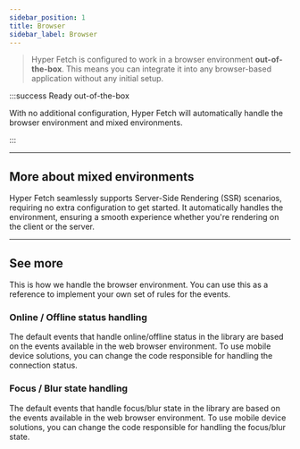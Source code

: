 ```yaml
---
sidebar_position: 1
title: Browser
sidebar_label: Browser
---
```


> Hyper Fetch is configured to work in a browser environment **out-of-the-box**. This means you can integrate it into
> any browser-based application without any initial setup.

:::success Ready out-of-the-box

With no additional configuration, Hyper Fetch will automatically handle the browser environment and mixed environments.

:::

---

## More about mixed environments

Hyper Fetch seamlessly supports Server-Side Rendering (SSR) scenarios, requiring no extra configuration to get started.
It automatically handles the environment, ensuring a smooth experience whether you're rendering on the client or the
server.

---

## See more

This is how we handle the browser environment. You can use this as a reference to implement your own set of rules for
the events.

### Online / Offline status handling

The default events that handle online/offline status in the library are based on the events available in the web browser
environment. To use mobile device solutions, you can change the code responsible for handling the connection status.

### Focus / Blur state handling

The default events that handle focus/blur state in the library are based on the events available in the web browser
environment. To use mobile device solutions, you can change the code responsible for handling the focus/blur state.
